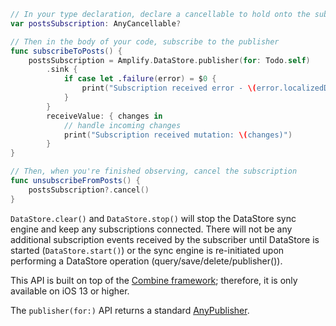 ```swift
// In your type declaration, declare a cancellable to hold onto the subscription
var postsSubscription: AnyCancellable?

// Then in the body of your code, subscribe to the publisher
func subscribeToPosts() {
    postsSubscription = Amplify.DataStore.publisher(for: Todo.self)
        .sink {
            if case let .failure(error) = $0 {
                print("Subscription received error - \(error.localizedDescription)")
            }
        }
        receiveValue: { changes in
            // handle incoming changes
            print("Subscription received mutation: \(changes)")
        }
}

// Then, when you're finished observing, cancel the subscription
func unsubscribeFromPosts() {
    postsSubscription?.cancel()
}
```

<Callout>

`DataStore.clear()` and `DataStore.stop()` will stop the DataStore sync engine and keep any subscriptions connected. There will not be any additional subscription events received by the subscriber until DataStore is started (`DataStore.start()`) or the sync engine is re-initiated upon performing a DataStore operation (query/save/delete/publisher()).

</Callout>

<Callout>

This API is built on top of the [Combine framework](https://developer.apple.com/documentation/combine); therefore, it is only available on iOS 13 or higher.

The `publisher(for:)` API returns a standard [AnyPublisher](https://developer.apple.com/documentation/combine/anypublisher).

</Callout>
